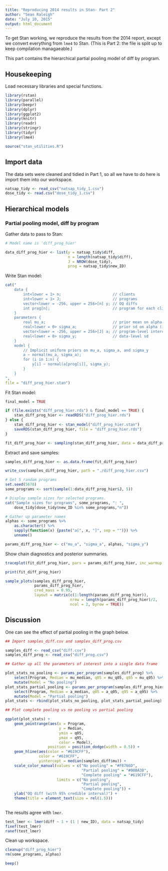 ```yaml
---
title: "Reproducing 2014 results in Stan- Part 2"
author: "Sean Raleigh"
date: "July 10, 2015"
output: html_document
---
```


To get Stan working, we reproduce the results from the 2014 report, except we convert everything from `lme4` to Stan. (This is Part 2: the file is split up to keep compilation managaeable.)

This part contains the hierarchical partial pooling model of diff by program.

## Housekeeping

Load necessary libraries and special functions.

```r
library(rstan)
library(parallel)
library(beepr)
library(dplyr)
library(ggplot2)
library(knitr)
library(readr)
library(stringr)
library(tidyr)
library(lme4)
```

```r
source("stan_utilities.R")
```

## Import data

The data sets were cleaned and tidied in Part 1, so all we have to do here is import them into our workspace.

```r
natsap_tidy <- read_csv("natsap_tidy_1.csv")
dose_tidy <- read.csv("dose_tidy_1.csv")
```

## Hierarchical models

### Partial pooling model, diff by program

Gather data to pass to Stan:

```r
# Model name is 'diff_prog_hier'

data_diff_prog_hier <- list(y = natsap_tidy$diff,
                            n = length(natsap_tidy$diff),
                            J = NROW(dose_tidy),
                            prog = natsap_tidy$new_ID)
```

Write Stan model:

```r
cat("
    data {
        int<lower = 1> n;                       // clients
        int<lower = 1> J;                       // programs
        vector<lower = -256, upper = 256>[n] y; // OQ diffs
        int prog[n];                            // program for each client
    }
    parameters {
        real mu_a;                              // prior mean on alpha (intercepts)
        real<lower = 0> sigma_a;                // prior sd on alpha (intercepts)
        vector<lower = -256, upper = 256>[J] a; // program-level intercepts
        real<lower = 0> sigma_y;                // data-level sd
    }
    model {
        // Implicit uniform priors on mu_a, sigma_a, and sigma_y
        a ~ normal(mu_a, sigma_a);
        for (i in 1:n) {
            y[i] ~ normal(a[prog[i]], sigma_y);
        }
    }
",
file = "diff_prog_hier.stan")
```

Fit Stan model:

```r
final_model = TRUE

if (file.exists("diff_prog_hier.rds") & final_model == TRUE) {
    stan_diff_prog_hier <- readRDS("diff_prog_hier.rds")
} else {
    stan_diff_prog_hier <- stan_model("diff_prog_hier.stan")
    saveRDS(stan_diff_prog_hier, file = "diff_prog_hier.rds")
}

fit_diff_prog_hier <- sampling(stan_diff_prog_hier, data = data_diff_prog_hier)
```

Extract and save samples:

```r
samples_diff_prog_hier <- as.data.frame(fit_diff_prog_hier)

write_csv(samples_diff_prog_hier, path = "./diff_prog_hier.csv")

# Get 5 random programs
set.seed(5678)
some_programs <- sort(sample(1:data_diff_prog_hier$J, 5))

# Display sample sizes for selected programs.
cat("Sample sizes for programs", some_programs, ": ",
    dose_tidy[dose_tidy$new_ID %in% some_programs,"n"])

# Gather up parameter names
alphas <- some_programs %>%
    as.character() %>%
    sapply(function(x) {paste("a[", x, "]", sep = "")}) %>%
    unname()

params_diff_prog_hier <- c("mu_a", "sigma_a", alphas, "sigma_y")
```

Show chain diagnostics and posterior summaries.

```r
traceplot(fit_diff_prog_hier, pars = params_diff_prog_hier, inc_warmup = FALSE)

print(fit_diff_prog_hier)

sample_plots(samples_diff_prog_hier,
             params_diff_prog_hier,
             cred_mass = 0.95,
             layout = matrix(c(1:length(params_diff_prog_hier)),
                             nrow = length(params_diff_prog_hier)/2,
                             ncol = 2, byrow = TRUE))
```


## Discussion

One can see the effect of partial pooling in the graph below.

```r
## Import samples_diff.csv and samples_diff_prog.csv

samples_diff <- read_csv("diff.csv")
samples_diff_prog <- read_csv("diff_prog.csv")

## Gather up all the parameters of interest into a single data frame

plot_stats_no_pooling <- params_per_program(samples_diff_prog) %>%
    select(Program, Median = mu_median, q05 = mu_q05, q95 = mu_q95) %>%
    mutate(Model = "No pooling")
plot_stats_partial_pooling <- params_per_program(samples_diff_prog_hier) %>%
    select(Program, Median = a_median, q05 = a_q05, q95 = a_q95) %>%
    mutate(Model = "Partial pooling")
plot_stats <- rbind(plot_stats_no_pooling, plot_stats_partial_pooling)

## Plot complete pooling vs no pooling vs partial pooling

ggplot(plot_stats) +
    geom_pointrange(aes(x = Program,
                        y = Median,
                        ymin = q05,
                        ymax = q95,
                        color = Model),
                   position = position_dodge(width = 0.5)) +
    geom_hline(aes(color = "#619CFF"),
               color = "#619CFF",
               yintercept = median(samples_diff$mu)) + 
    scale_color_manual(values = c("No pooling" = "#F8766D",
                                  "Partial pooling" = "#00BA38",
                                  "Complete pooling" = "#619CFF"),
                       limits = c("No pooling",
                                  "Partial pooling",
                                  "Complete pooling")) +
    ylab("OQ diff (with 95% credible interval)") +
    theme(title = element_text(size = rel(1.5)))
    
```

The results agree with `lmer`.

```r
test_lmer <- lmer(diff ~ 1 + (1 | new_ID), data = natsap_tidy)
fixef(test_lmer)
ranef(test_lmer)
```

Clean up workspace.

```r
cleanup("diff_prog_hier")
rm(some_programs, alphas)
```

```r
beep()
```
